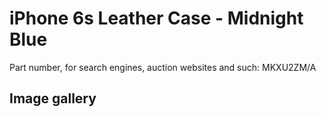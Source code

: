 
# iPhone 6s Leather Case - Midnight Blue

Part number, for search engines, auction websites and such: MKXU2ZM/A

## Image gallery

<div style={{ width: "768px" }}>
  <GalleryComponent
    images={[
      {
        original: "/everysource/MKXU2.png",
        thumbnail: "/everypreview/MKXU2.png",
      },
      {
        original: "/everysource/MKXU2_AV1_GOLD.png",
        thumbnail: "/everypreview/MKXU2_AV1_GOLD.png",
      },
      {
        original: "/everysource/MKXU2_AV1_SILVER.png",
        thumbnail: "/everypreview/MKXU2_AV1_SILVER.png",
      },
      {
        original: "/everysource/MKXU2_AV1_SPACE_GRAY.png",
        thumbnail: "/everypreview/MKXU2_AV1_SPACE_GRAY.png",
      }
    ]}
  />
</div>